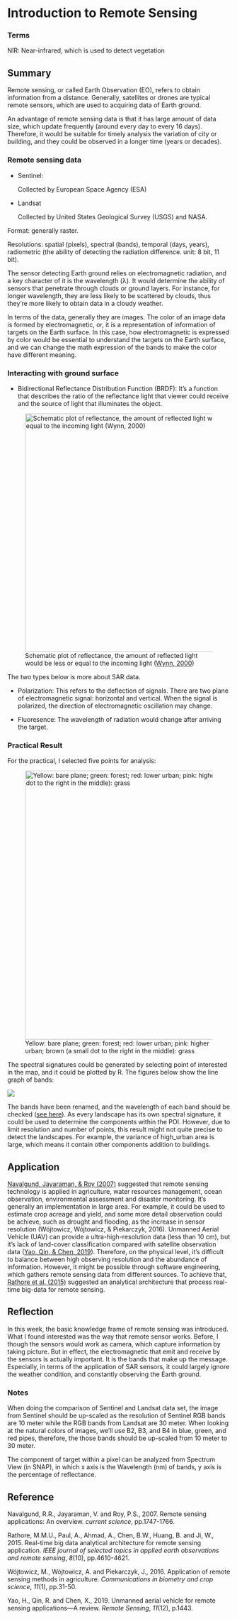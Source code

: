 # Introduction to Remote Sensing

### Terms

NIR: Near-infrared, which is used to detect vegetation

## Summary

Remote sensing, or called Earth Observation (EO), refers to obtain information from a distance. Generally, satellites or drones are typical remote sensors, which are used to acquiring data of Earth ground.

An advantage of remote sensing data is that it has large amount of data size, which update frequently (around every day to every 16 days). Therefore, it would be suitable for timely analysis the variation of city or building, and they could be observed in a longer time (years or decades).

### Remote sensing data

-   Sentinel:

    Collected by European Space Agency (ESA)

-   Landsat

    Collected by United States Geological Survey (USGS) and NASA.

Format: generally raster.

Resolutions: spatial (pixels), spectral (bands), temporal (days, years), radiometric (the ability of detecting the radiation difference. unit: 8 bit, 11 bit).

The sensor detecting Earth ground relies on electromagnetic radiation, and a key character of it is the wavelength (λ). It would determine the ability of sensors that penetrate through clouds or ground layers. For instance, for longer wavelength, they are less likely to be scattered by clouds, thus they're more likely to obtain data in a cloudy weather.

In terms of the data, generally they are images. The color of an image data is formed by electromagnetic, or, it is a representation of information of targets on the Earth surface. In this case, how electromagnetic is expressed by color would be essential to understand the targets on the Earth surface, and we can change the math expression of the bands to make the color have different meaning.

### Interacting with ground surface

-   Bidirectional Reflectance Distribution Function (BRDF): It's a function that describes the ratio of the reflectance light that viewer could receive and the source of light that illuminates the object.

![Schematic plot of reflectance, the amount of reflected light would be less or equal to the incoming light ([Wynn, 2000](https://www.cs.princeton.edu/courses/archive/fall06/cos526/tmp/wynn.pdf))](Screenshot%202024-03-01%20at%2015.41.50.png){fig-align="center" width="537"}

The two types below is more about SAR data.

-   Polarization: This refers to the deflection of signals. There are two plane of electromagnetic signal: horizontal and vertical. When the signal is polarized, the direction of electromagnetic oscillation may change.

-   Fluoresence: The wavelength of radiation would change after arriving the target.

### Practical Result

For the practical, I selected five points for analysis:

![Yellow: bare plane; green: forest; red: lower urban; pink: higher urban; brown (a small dot to the right in the middle): grass](poi.png){fig-align="center" width="606"}

The spectral signatures could be generated by selecting point of interested in the map, and it could be plotted by R. The figures below show the line graph of bands:

![](outputwk1.png){fig-align="center"}

The bands have been renamed, and the wavelength of each band should be checked ([see here](https://gisgeography.com/sentinel-2-bands-combinations/#:~:text=Sentinel%2D2%20carries%20the%20Multispectral,have%20a%2010%2Dmeter%20resolution.)). As every landscape has its own spectral signature, it could be used to determine the components within the POI. However, due to limit resolution and number of points, this result might not quite precise to detect the landscapes. For example, the variance of high_urban area is large, which means it contain other components addition to buildings.

## Application

[Navalgund, Jayaraman, & Roy (2007)](https://www.jstor.org/stable/24102069?casa_token=9AVNAMVoXSwAAAAA%3AeVLMnwSqlYQUCWdKRUhjDSPoSCDjsr77bIMUWNcqfP42YFgCagVzF9HFiR7dL2zEPcUnPcAMTOKStv3VkkhuJsQT29NTmkjDmh52nS-HpbpeUyA6JHDw&seq=1) suggested that remote sensing technology is applied in agriculture, water resources management, ocean observation, environmental assessment and disaster monitoring. It's generally an implementation in large area. For example, it could be used to estimate crop acreage and yield, and some more detail observation could be achieve, such as drought and flooding, as the increase in sensor resolution (Wójtowicz, Wójtowicz, & Piekarczyk, 2016). Unmanned Aerial Vehicle (UAV) can provide a ultra-high-resolution data (less than 10 cm), but it's lack of land-cover classification compared with satellite observation data ([Yao, Qin, & Chen, 2019](https://www.mdpi.com/2072-4292/11/12/1443)). Therefore, on the physical level, it's difficult to balance between high observing resolution and the abundance of information. However, it might be possible through software engineering, which gathers remote sensing data from different sources. To achieve that, [Rathore et al. (2015)](https://ieeexplore.ieee.org/abstract/document/7109130) suggested an analytical architecture that process real-time big-data for remote sensing.

## Reflection

In this week, the basic knowledge frame of remote sensing was introduced. What I found interested was the way that remote sensor works. Before, I though the sensors would work as camera, which capture information by taking picture. But in effect, the electromagnetic that emit and receive by the sensors is actually important. It is the bands that make up the message. Especially, in terms of the application of SAR sensors, it could largely ignore the weather condition, and constantly observing the Earth ground.

### Notes

When doing the comparison of Sentinel and Landsat data set, the image from Sentinel should be up-scaled as the resolution of Sentinel RGB bands are 10 meter while the RGB bands from Landsat are 30 meter. When looking at the natural colors of images, we'll use B2, B3, and B4 in blue, green, and red pipes, therefore, the those bands should be up-scaled from 10 meter to 30 meter.

The component of target within a pixel can be analyzed from Spectrum View (in SNAP), in which x axis is the Wavelength (nm) of bands, y axis is the percentage of reflectance.

## Reference

Navalgund, R.R., Jayaraman, V. and Roy, P.S., 2007. Remote sensing applications: An overview. *current science*, pp.1747-1766.

Rathore, M.M.U., Paul, A., Ahmad, A., Chen, B.W., Huang, B. and Ji, W., 2015. Real-time big data analytical architecture for remote sensing application. *IEEE journal of selected topics in applied earth observations and remote sensing*, *8*(10), pp.4610-4621.

Wójtowicz, M., Wójtowicz, A. and Piekarczyk, J., 2016. Application of remote sensing methods in agriculture. *Communications in biometry and crop science*, *11*(1), pp.31-50.

Yao, H., Qin, R. and Chen, X., 2019. Unmanned aerial vehicle for remote sensing applications---A review. *Remote Sensing*, *11*(12), p.1443.
